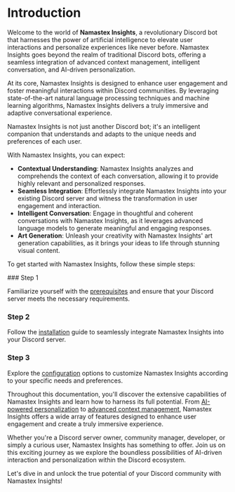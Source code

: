 
# Introduction

Welcome to the world of **Namastex Insights**, a revolutionary Discord bot that harnesses the power of artificial intelligence to elevate user interactions and personalize experiences like never before. Namastex Insights goes beyond the realm of traditional Discord bots, offering a seamless integration of advanced context management, intelligent conversation, and AI-driven personalization.

At its core, Namastex Insights is designed to enhance user engagement and foster meaningful interactions within Discord communities. By leveraging state-of-the-art natural language processing techniques and machine learning algorithms, Namastex Insights delivers a truly immersive and adaptive conversational experience.

<Callout type="info">
Namastex Insights is not just another Discord bot; it's an intelligent companion that understands and adapts to the unique needs and preferences of each user.
</Callout>

With Namastex Insights, you can expect:

- **Contextual Understanding**: Namastex Insights analyzes and comprehends the context of each conversation, allowing it to provide highly relevant and personalized responses.
- **Seamless Integration**: Effortlessly integrate Namastex Insights into your existing Discord server and witness the transformation in user engagement and interaction.
- **Intelligent Conversation**: Engage in thoughtful and coherent conversations with Namastex Insights, as it leverages advanced language models to generate meaningful and engaging responses.
- **Art Generation**: Unleash your creativity with Namastex Insights' art generation capabilities, as it brings your ideas to life through stunning visual content.

To get started with Namastex Insights, follow these simple steps:

<Steps>
### Step 1

Familiarize yourself with the [prerequisites](/getting-started/prerequisites) and ensure that your Discord server meets the necessary requirements.

### Step 2

Follow the [installation](/getting-started/installation) guide to seamlessly integrate Namastex Insights into your Discord server.

### Step 3

Explore the [configuration](/getting-started/configuration) options to customize Namastex Insights according to your specific needs and preferences.
</Steps>

Throughout this documentation, you'll discover the extensive capabilities of Namastex Insights and learn how to harness its full potential. From [AI-powered personalization](/core-features/ai-powered-personalization) to [advanced context management](/core-features/context-management), Namastex Insights offers a wide array of features designed to enhance user engagement and create a truly immersive experience.

Whether you're a Discord server owner, community manager, developer, or simply a curious user, Namastex Insights has something to offer. Join us on this exciting journey as we explore the boundless possibilities of AI-driven interaction and personalization within the Discord ecosystem.

Let's dive in and unlock the true potential of your Discord community with Namastex Insights!